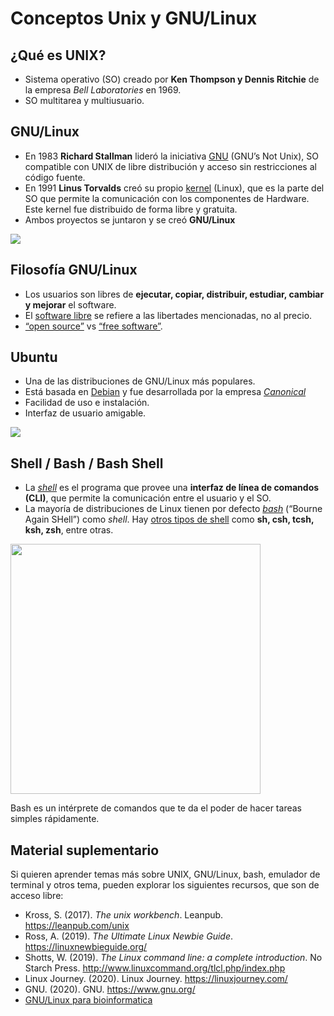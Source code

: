 # Conceptos Unix y GNU/Linux

## ¿Qué es UNIX?

-   Sistema operativo (SO) creado por **Ken Thompson y Dennis Ritchie** de la empresa *Bell Laboratories* en 1969.
-   SO multitarea y multiusuario.

## GNU/Linux

-   En 1983 **Richard Stallman** lideró la iniciativa [GNU](https://www.gnu.org/) (GNU's Not Unix), SO compatible con UNIX de libre distribución y acceso sin restricciones al código fuente.
-   En 1991 **Linus Torvalds** creó su propio [kernel](https://linuxjourney.com/lesson/kernel-overview) (Linux), que es la parte del SO que permite la comunicación con los componentes de Hardware. Este kernel fue distribuido de forma libre y gratuita.
-   Ambos proyectos se juntaron y se creó **GNU/Linux**

[![](https://rsg-ecuador.github.io/unix.bioinfo.rsgecuador/_images/GNU_LIN1.png){fig-align="center"}](https://rsg-ecuador.github.io/unix.bioinfo.rsgecuador/content/Curso_basico/01_Unix_GNU-Linux/1_Conceptos_Unix_GNU_Linux.html)

## Filosofía GNU/Linux

-   Los usuarios son libres de **ejecutar, copiar, distribuir, estudiar, cambiar y mejorar** el software.
-   El [software libre](https://www.gnu.org/philosophy/free-sw.html) se refiere a las libertades mencionadas, no al precio.
-   ["open source"](https://opensource.org/) vs ["free software"](https://www.gnu.org/philosophy/free-sw.html).

## Ubuntu

-   Una de las distribuciones de GNU/Linux más populares.
-   Está basada en [Debian](https://www.debian.org/) y fue desarrollada por la empresa [*Canonical*](https://canonical.com/)
-   Facilidad de uso e instalación.
-   Interfaz de usuario amigable.

[![](https://rsg-ecuador.github.io/unix.bioinfo.rsgecuador/_images/ubuntu.png){fig-align="center"}](https://rsg-ecuador.github.io/unix.bioinfo.rsgecuador/content/Curso_basico/01_Unix_GNU-Linux/1_Conceptos_Unix_GNU_Linux.html)

## Shell / Bash / Bash Shell

-   La [*shell*](https://en.wikipedia.org/wiki/Unix_shell) es el programa que provee una **interfaz de línea de comandos (CLI)**, que permite la comunicación entre el usuario y el SO.
-   La mayoría de distribuciones de Linux tienen por defecto [*bash*](https://www.gnu.org/software/bash/) ("Bourne Again SHell") como *shell*. Hay [otros tipos de shell](https://www.educba.com/types-of-shells-in-linux/) como **sh, csh, tcsh, ksh, zsh**, entre otras.

![](https://rsg-ecuador.github.io/unix.bioinfo.rsgecuador/_images/b.png){fig-align="center" width="400"}

::: callout-note
Bash es un intérprete de comandos que te da el poder de hacer tareas simples rápidamente.
:::

## Material suplementario

Si quieren aprender temas más sobre UNIX, GNU/Linux, bash, emulador de terminal y otros tema, pueden explorar los siguientes recursos, que son de acceso libre:

-   Kross, S. (2017). *The unix workbench*. Leanpub. <https://leanpub.com/unix>
-   Ross, A. (2019). *The Ultimate Linux Newbie Guide*. <https://linuxnewbieguide.org/>
-   Shotts, W. (2019). *The Linux command line: a complete introduction*. No Starch Press. <http://www.linuxcommand.org/tlcl.php/index.php>
-   Linux Journey. (2020). Linux Journey. <https://linuxjourney.com/>
-   GNU. (2020). GNU. <https://www.gnu.org/>
-   [GNU/Linux para bioinformatica](https://rsg-ecuador.github.io/unix.bioinfo.rsgecuador/content/Curso_basico/01_Unix_GNU-Linux/1_Conceptos_Unix_GNU_Linux.html)
